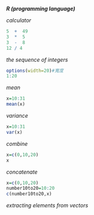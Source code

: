 ***R (programming language)***


*calculator*
```r
5  +  49 
3  *  5 
3  -  8 
12 / 4 
```

*the sequence of integers*
```r
options(width=20)#寬度
1:20
```

*mean*
```r
x=10:31
mean(x)
```

*variance*
```r
x=10:31
var(x)
```

*combine*
```r
x=c(0,10,20)
x
```

*concatenate*
```r
x=c(0,10,20)
number10to20=10:20
c(number10to20,x)
```

*extracting elements from vectors*
